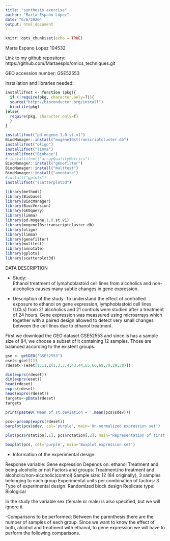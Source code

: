 ```yaml
---
title: "synthesis exercise"
author: "Marta Españó López"
date: "6/6/2020"
output: html_document
---
```


```r
knitr::opts_chunk$set(echo = TRUE)
```


Marta Espano Lopez
104532


Link to my github repository:
https://github.com/Martaesplo/omics_techniques.git


GEO accession number: GSE52553


Installation and libraries needed:

```r
installifnot <- function (pkg){
  if (!require(pkg, character.only=T)){
  source("http://bioconductor.org/install")
  biocLite(pkg)
}else{
  require(pkg, character.only=T)
  }
}

installifnot("pd.mogene.1.0.st.v1")
BiocManager::install("mogene10sttranscriptcluster.db")
installifnot("oligo")
installifnot("limma")
installifnot("Biobase")
# installifnot("arrayQualityMetrics")
BiocManager::install("genefilter")
BiocManager::install("multtest")
BiocManager::install("annotate")
#install("gplots")
installifnot("scatterplot3d")
```

```r
library(methods)
library(Biobase)
library(BiocManager)
library(BiocVersion)
library(GEOquery)
library(limma)
library(pd.mogene.1.0.st.v1)
library(mogene10sttranscriptcluster.db)
library(oligo)
library(limma)
library(genefilter)
library(multtest)
library(annotate)
library(gplots)
library(scatterplot3d)
```


DATA DESCRIPTION

- Study: 	
Ethanol treatment of lymphoblastoid cell lines from alcoholics and non-alcoholics causes many subtle changes in gene expression.

- Description of the study: 
To understand the effect of controlled exposure to ethanol on gene expression, lymphoblastoid cell lines (LCLs) from 21 alcoholics and 21 controls were studied after a treatment of 24 hours. Gene expression was meassured using microarrays which together with a paired design allowed to detect very small changes between the cell lines due to ethanol treatment.


First we download the GEO dataset GSE52553 and since is has a sample size of 84, we choose a subset of it containing 12 samples. Those are balanced according to the existent groups.


```r
gse <- getGEO("GSE52553")
eset<-gse[[1]]
rdeset<-(eset[1:11,c(1,2,3,4,43,44,65,66,69,70,29,30)])

dim(exprs(rdeset))
dim(exprs(eset))
head(rdeset)
exprs(rdeset)
head(exprs(rdeset))
targets<-pData(rdeset)
targets
```


```r

print(paste0('Mean of st.deviation = ',mean(pcs$sdev)))

pcs<-prcomp(exprs(rdeset))
barplot(pcs$sdev, col='purple', main='Un-normalized expression set')

plot(pcs$rotation[,1], pcs$rotation[,2], main="Representation of first two principal components", col='purple')

boxplot(pcs, col='purple', main='Boxplot expression set')

```



- Information of the experimental design:

Response variable: Gene expression
Depends on: ethanol Treatment and being alcoholic or not
Factors and groups: Treatment/no treatment and alcoholic/non-alcoholic(control)
Sample size: 12 (84 originally), 3 samples belonging to each group
Experimental units per combination of factors: 3
Type of experimental design: Randomized block design
Replicate type: Biological

In the study the variable sex (female or male) is also specified, but we will ignore it.


-Comparisons to be performed:
Between the parenthesis there are the number of samples of each group.
Since we want to know the effect of both, alcohol and treatment with ethanol, to gene expression we will have to perform the following comparisons.










